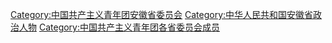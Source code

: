 [[Category:中国共产主义青年团安徽省委员会|Category:中国共产主义青年团安徽省委员会]]
[[Category:中华人民共和国安徽省政治人物|Category:中华人民共和国安徽省政治人物]]
[[Category:中国共产主义青年团各省委员会成员|Category:中国共产主义青年团各省委员会成员]]